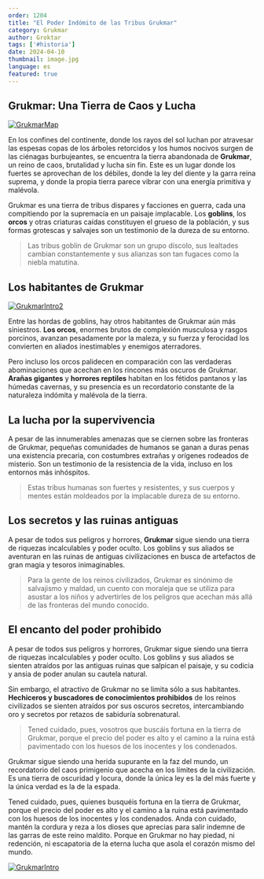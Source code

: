 ```yaml
---
order: 1204
title: "El Poder Indómito de las Tribus Grukmar"
category: Grukmar
author: Groktar
tags: ['#historia']
date: 2024-04-10
thumbnail: image.jpg
language: es
featured: true
---
```


## Grukmar: Una Tierra de Caos y Lucha

[![GrukmarMap](https://i.imgur.com/rw6EL1Y.png)](https://i.imgur.com/rw6EL1Y.png)

En los confines del continente, donde los rayos del sol luchan por atravesar las espesas copas de los árboles retorcidos y los humos nocivos surgen de las ciénagas burbujeantes, se encuentra la tierra abandonada de **Grukmar**, un reino de caos, brutalidad y lucha sin fin. Este es un lugar donde los fuertes se aprovechan de los débiles, donde la ley del diente y la garra reina suprema, y donde la propia tierra parece vibrar con una energía primitiva y malévola.

Grukmar es una tierra de tribus dispares y facciones en guerra, cada una compitiendo por la supremacía en un paisaje implacable. Los **goblins**, los **orcos** y otras criaturas caídas constituyen el grueso de la población, y sus formas grotescas y salvajes son un testimonio de la dureza de su entorno.

> Las tribus goblin de Grukmar son un grupo díscolo, sus lealtades cambian constantemente y sus alianzas son tan fugaces como la niebla matutina.

## Los habitantes de Grukmar

[![GrukmarIntro2](https://i.imgur.com/tORSDal.png)](https://i.imgur.com/tORSDal.png)

Entre las hordas de goblins, hay otros habitantes de Grukmar aún más siniestros. **Los orcos**, enormes brutos de complexión musculosa y rasgos porcinos, avanzan pesadamente por la maleza, y su fuerza y ferocidad los convierten en aliados inestimables y enemigos aterradores.

Pero incluso los orcos palidecen en comparación con las verdaderas abominaciones que acechan en los rincones más oscuros de Grukmar. **Arañas gigantes** y **horrores reptiles** habitan en los fétidos pantanos y las húmedas cavernas, y su presencia es un recordatorio constante de la naturaleza indómita y malévola de la tierra.

## La lucha por la supervivencia

A pesar de las innumerables amenazas que se ciernen sobre las fronteras de Grukmar, pequeñas comunidades de humanos se ganan a duras penas una existencia precaria, con costumbres extrañas y orígenes rodeados de misterio. Son un testimonio de la resistencia de la vida, incluso en los entornos más inhóspitos.

> Estas tribus humanas son fuertes y resistentes, y sus cuerpos y mentes están moldeados por la implacable dureza de su entorno.

## Los secretos y las ruinas antiguas

A pesar de todos sus peligros y horrores, **Grukmar** sigue siendo una tierra de riquezas incalculables y poder oculto. Los goblins y sus aliados se aventuran en las ruinas de antiguas civilizaciones en busca de artefactos de gran magia y tesoros inimaginables.

> Para la gente de los reinos civilizados, Grukmar es sinónimo de salvajismo y maldad, un cuento con moraleja que se utiliza para asustar a los niños y advertirles de los peligros que acechan más allá de las fronteras del mundo conocido.

## El encanto del poder prohibido

A pesar de todos sus peligros y horrores, Grukmar sigue siendo una tierra de riquezas incalculables y poder oculto. Los goblins y sus aliados se sienten atraídos por las antiguas ruinas que salpican el paisaje, y su codicia y ansia de poder anulan su cautela natural.

Sin embargo, el atractivo de Grukmar no se limita sólo a sus habitantes. **Hechiceros y buscadores de conocimientos prohibidos** de los reinos civilizados se sienten atraídos por sus oscuros secretos, intercambiando oro y secretos por retazos de sabiduría sobrenatural.

> Tened cuidado, pues, vosotros que buscáis fortuna en la tierra de Grukmar, porque el precio del poder es alto y el camino a la ruina está pavimentado con los huesos de los inocentes y los condenados.

Grukmar sigue siendo una herida supurante en la faz del mundo, un recordatorio del caos primigenio que acecha en los límites de la civilización. Es una tierra de oscuridad y locura, donde la única ley es la del más fuerte y la única verdad es la de la espada.

Tened cuidado, pues, quienes busquéis fortuna en la tierra de Grukmar, porque el precio del poder es alto y el camino a la ruina está pavimentado con los huesos de los inocentes y los condenados. Anda con cuidado, mantén la cordura y reza a los dioses que aprecias para salir indemne de las garras de este reino maldito. Porque en Grukmar no hay piedad, ni redención, ni escapatoria de la eterna lucha que asola el corazón mismo del mundo.

[![GrukmarIntro](https://i.imgur.com/xTqK5KY.png)](https://i.imgur.com/xTqK5KY.png)
